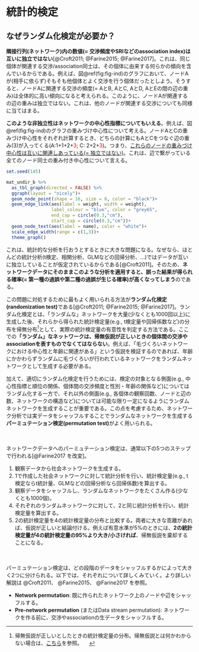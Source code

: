 # 統計的検定  {#c4}  

## なぜランダム化検定が必要か？ {#s4-1}    
**隣接行列(ネットワーク)内の数値(= 交渉頻度やSRIなどのassociation index)は互いに独立ではない**[@Croft2011; @Farine2015; @Farine2017]。これは、同じ個体が関連する交渉/association同士は、その個体に由来する何らかの傾向を含んでいるからである。例えば、図\@ref(fig:fig-ind)のグラフにおいて、ノードAが(相手に依らず)そもそも他個体とよく交渉を行う個体だったとしよう。そうすると、ノードAに関連する交渉の頻度(= AとB, AとC, AとD, AとEの間の辺の重み)は全体的に高い傾向になると考えられる。このように、ノードAが関連するの辺の重みは独立ではない。これは、他のノードが関連する交渉についても同様に当てはまる。    

**このような非独立性はネットワークの中心性指標についてもいえる**。例えば、図\@ref(fig:fig-ind)のグラフの重みづけ中心性について考える。ノードAとCの重みづけ中心性をそれぞれ計算するとき、どちらの計算にもAとCをつなぐ辺の重み(3)が入ってくる(A:1+1+2+<span style="color: red;">3</span>; C: 2+2+<span style="color: red;">3</span>)。つまり、<u>これらのノードの重みづけ中心性は互いに関連しあっている(= 独立ではない)</u>。これは、辺で繋がっている全てのノード同士の重み付き中心性について言える。

```r
set.seed(145)

mat_undir_b %>% 
  as_tbl_graph(directed = FALSE) %>% 
  ggraph(layout = "nicely")+
  geom_node_point(shape = 16, size = 8, color = "black")+
  geom_edge_link(aes(label = weight, width = weight),
                 label_colour = "blue", color = "grey65",
                 end_cap = circle(0.3,"cm"),
                 start_cap = circle(0.3,"cm"))+
  geom_node_text(aes(label = name), color = "white")+
  scale_edge_width(range = c(1,3))+
  theme_graph()
```

これは、統計的な分析を行おうとするときに大きな問題になる。なぜなら、ほとんどの統計分析(t検定、相関分析、GLMなどの回帰分析、...)ではデータが互いに独立していることが仮定されているからである[@Croft2011]。そのため、**ネットワークデータにそのままこのような分析を適用すると、誤った結果が得られる確率(= 第一種の過誤や第二種の過誤が生じる確率)が高くなってしまう**のである。  

この問題に対処するために最もよく用いられる方法が**ランダム化検定(randomization test)**である[@Croft2011; @Farine2015; @Farine2017]。ランダム化検定とは、「ランダムな」ネットワークを大量(少なくとも1000回以上)に生成した後、それらから得られた統計検定量(e.g., t検定量や回帰係数など)の分布を帰無分布[^foot4]として、実際の統計検定量の有意性を判定する方法である。ここでの**「ランダム」なネットワークは、帰無仮説が正しいときの個体間の交渉やassociationを表すものでなくてはならない**。例えば、「毛づくろいネットワークにおける中心性と年齢に関連がある」という仮説を検証するのであれば、年齢にかかわらずランダムに毛づくろいが行われているネットワークをランダムネットワークとして生成する必要がある。   

[^foot4]: 帰無仮説が正しいとしたときの統計検定量の分布。帰無仮説とは何かわからない場合は、[こちら](https://manabitimes.jp/math/1073)を参照。 　


加えて、適切にランダム化検定を行うためには、検定の対象となる側面(e.g., 中心性指標と順位の関係、個体間の交渉頻度と性別・年齢の関係など)についてはランダム化する一方で、それ以外の側面(e.g., 各個体の観察回数、ノードと辺の数、ネットワークの構造など)については可能な限り一定になるようにランダムネットワークを生成することが重要である。この点を考慮するため、ネットワーク分析では実データをシャッフルすることでランダムなネットワークを生成する**パーミュテーション検定(permutation test)**がよく用いられる。  
  
<br/>    
ネットワークデータへのパーミュテーション検定は、通常以下の5つのステップで行われる[@Farine2017 を改変]。  


1. 観察データから社会ネットワークを生成する。  
2. 1で作成した社会ネットワークに対して統計分析を行い、統計検定量(e.g., t検定ならt統計量、GLMなどの回帰分析なら回帰係数)を算出する。    
3. 観察データをシャッフルし、ランダムなネットワークをたくさん作る(少なくとも1000個)。  
4. それぞれのランダムネットワークに対して、2と同じ統計分析を行い、統計検定量を算出する。  
5. 2の統計検定量を4の統計検定量の分布と比較する。両者に大きな乖離があれば、仮説が正しいと結論付ける。例えば有意水準が5%のときには、**2の統計検定量が4の統計検定量の95%より大き/小さければ**、帰無仮説を棄却することになる。  
  
  <br/>  
パーミュテーション検定は、どの段階のデータをシャッフルするかによって大きく2つに分けられる。以下では、それぞれについて詳しくみていく。より詳しい解説は @Croft2011、 @Farine2015、 @Farine2017 を参照。  

- **Network permutation**: 既に作られたネットワーク上のノードや辺をシャッフルする。  
- **Pre-network permutation** (またはData stream permutation): ネットワークを作る前に、交渉やassociationの生データをシャッフルする。  
